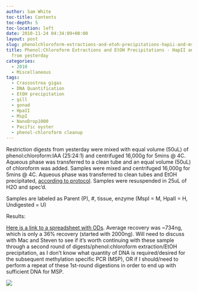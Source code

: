 ```yaml
---
author: Sam White
toc-title: Contents
toc-depth: 5
toc-location: left
date: 2010-11-24 04:34:09+00:00
layout: post
slug: phenolchloroform-extractions-and-etoh-precipitations-hapii-and-mspi-digests-from-yesterday
title: Phenol:Chloroform Extractions and EtOH Precipitations - HapII and MspI digests
  from yesterday
categories:
  - 2010
  - Miscellaneous
tags:
  - Crassostrea gigas
  - DNA Quantification
  - EtOH precipitation
  - gill
  - gonad
  - HpaII
  - MspI
  - NanoDrop1000
  - Pacific oyster
  - phenol-chloroform cleanup
---
```


Restriction digests from yesterday were mixed with equal volume (50uL) of phenol:chloroform:IAA (25:24:1) and centrifuged 16,000g for 5mins @ 4C. Aqueous phase was transferred to a clean tube and an equal volume (50uL) of chloroform was added. Samples were mixed and centrifuged 16,000g for 5mins @ 4C. Aqueous phase was transferred to clean tubes and EtOH precipitated, [according to protocol](/protocols#Protocols-Nucleic%20Acid%20Precipitation-Ethanol%20Precipitation%20(DNA)). Samples were resuspended in 25uL of H2O and spec'd.

Samples are labeled as Parent (P), #, tissue, enzyme (MspI = M, HpaII = H, Undigested = U)

Results:

[Here is a link to a spreadsheet with ODs](https://spreadsheets.google.com/ccc?key=0AmS_90rPaQMzdDdkakJ4ekRrOEg0am9KSmItVUJ6T3c&hl=en&authkey=CLWS5LAB). Average recovery was ~734ng, which is only a 36% recovery (started with 2000ng). Will need to discuss with Mac and Steven to see if it's worth continuing with these sample through a second round of digests/phenol:chloroform extraction/EtOH precipitation, as I don't know what quantity of DNA is required/desired for the subsequent methylation specific PCR (MSP), OR if I should/need to perform a repeat of these 1st-round digestions in order to end up with sufficient DNA for MSP.

![](https://eagle.fish.washington.edu/Arabidopsis/20101123%20DNA.JPG)
